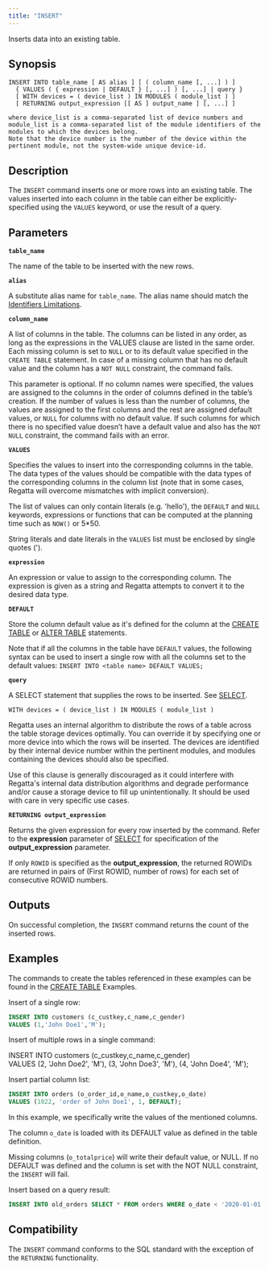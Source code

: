 ```yaml
---
title: "INSERT"
---
```


Inserts data into an existing table.

## Synopsis

```
INSERT INTO table_name [ AS alias ] [ ( column_name [, ...] ) ]
  { VALUES ( { expression | DEFAULT } [, ...] ) [, ...] | query }
  [ WITH devices = ( device_list ) IN MODULES ( module_list ) ]
  [ RETURNING output_expression [[ AS ] output_name ] [, ...] ]

where device_list is a comma-separated list of device numbers and module_list is a comma-separated list of the module identifiers of the modules to which the devices belong.
Note that the device number is the number of the device within the pertinent module, not the system-wide unique device-id.
```

## Description

The `INSERT` command inserts one or more rows into an existing table. The values inserted into each column in the table can either be explicitly-specified using the `VALUES` keyword, or use the result of a query.

## Parameters

**`table_name`**

The name of the table to be inserted with the new rows.

**`alias`**

A substitute alias name for `table_name`. The alias name should match the [Identifiers Limitations](/sql/appendices/indentifiers-limitations).

**`column_name`**

A list of columns in the table. The columns can be listed in any order, as long as the expressions in the VALUES clause are listed in the same order. Each missing column is set to `NULL` or to its default value specified in the `CREATE TABLE` statement. In case of a missing column that has no default value and the column has a `NOT NULL` constraint, the command fails.

This parameter is optional. If no column names were specified, the values are assigned to the columns in the order of columns defined in the table’s creation. If the number of values is less than the number of columns, the values are assigned to the first columns and the rest are assigned default values, or `NULL` for columns with no default value. If such columns for which there is no specified value doesn’t have a default value and also has the `NOT NULL` constraint, the command fails with an error.

**`VALUES`**

Specifies the values to insert into the corresponding columns in the table. The data types of the values should be compatible with the data types of the corresponding columns in the column list (note that in some cases, Regatta will overcome mismatches with implicit conversion).

The list of values can only contain literals (e.g. 'hello'), the `DEFAULT` and `NULL` keywords, expressions or functions that can be computed at the planning time such as `NOW()` or 5\*50.

String literals and date literals in the `VALUES` list must be enclosed by single quotes (').

**`expression`**

An expression or value to assign to the corresponding column. The expression is given as a string and Regatta attempts to convert it to the desired data type.

**`DEFAULT`**

Store the column default value as it's defined for the column at the [CREATE TABLE](/sql/ddl-commands/create-table) or [ALTER TABLE](/sql/ddl-commands/alter-table)
statements.

Note that if all the columns in the table have `DEFAULT` values, the following syntax can be used to insert a single row with all the columns set to the default values: `INSERT INTO <table name> DEFAULT VALUES;`

**`query`**

A SELECT statement that supplies the rows to be inserted. See [SELECT](/sql/dql/select).

`WITH devices = ( device_list ) IN MODULES ( module_list )`

Regatta uses an internal algorithm to distribute the rows of a table across the table storage devices optimally. You can override it by specifying one or more device into which the rows will be inserted. The devices are identified by their internal device number within the pertinent modules, and modules containing the devices should also be specified.

Use of this clause is generally discouraged as it could interfere with Regatta's internal data distribution algorithms and degrade performance and/or cause a storage device to fill up unintentionally. It should be used with care in very specific use cases.

**`RETURNING output_expression`**

Returns the given expression for every row inserted by the command. Refer to the **expression**
parameter of [SELECT](/sql/dql/select/select#parameters) for specification of the **output_expression** parameter.

If only `ROWID` is specified as the **output_expression**, the returned ROWIDs are returned in pairs of
(First ROWID, number of rows) for each set of consecutive ROWID numbers.

## Outputs

On successful completion, the `INSERT` command returns the count of the inserted rows.

## Examples

The commands to create the tables referenced in these examples can be found in the [CREATE TABLE](/sql/ddl-commands/create-table/create-table#examples) Examples.

Insert of a single row:

```sql
INSERT INTO customers (c_custkey,c_name,c_gender)
VALUES (1,'John Doe1','M');
```

Insert of multiple rows in a single command:

INSERT INTO customers (c_custkey,c_name,c_gender)\
VALUES (2, 'John Doe2', 'M'), (3, 'John Doe3', 'M'), (4, 'John Doe4', 'M');

Insert partial column list:

```sql
INSERT INTO orders (o_order_id,o_name,o_custkey,o_date)
VALUES (1022, 'order of John Doe1', 1, DEFAULT);
```

In this example, we specifically write the values of the mentioned columns.

The column `o_date` is loaded with its DEFAULT value as defined in the table definition.

Missing columns (`o_totalprice`) will write their default value, or NULL. If no DEFAULT was defined and the column is set with the NOT NULL constraint, the `INSERT` will fail.

Insert based on a query result:

```sql
INSERT INTO old_orders SELECT * FROM orders WHERE o_date < '2020-01-01';
```

## Compatibility

The `INSERT` command conforms to the SQL standard with the exception of the `RETURNING` functionality.